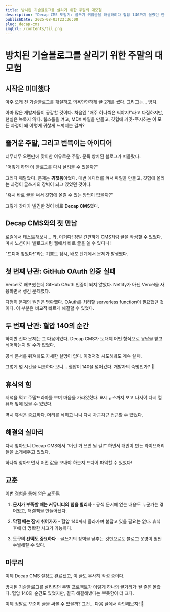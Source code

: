 ```yaml
---
title: 방치된 기술블로그를 살리기 위한 주말의 대모험
description: "Decap CMS 도입기: 글쓰기 귀찮음을 해결하려다 혈압 140까지 올랐던 한 개발자의 주말 프로젝트 이야기"
publishDate: 2025-08-03T23:36:00
slug: decap-cms
imgUrl: /contents/til.png
---
```

# 방치된 기술블로그를 살리기 위한 주말의 대모험

## 시작은 미미했다

아주 오래 전 기술블로그를 개설하고 의욕만만하게 글 2개를 썼다. 그리고는... 방치. 

아마 많은 개발자들이 공감할 것이다. 처음엔 "매주 하나씩은 써야지!"라고 다짐하지만, 현실은 녹록지 않다. 웹스톰을 켜고, MDX 파일을 만들고, 깃헙에 커밋-푸시하는 이 모든 과정이 왜 이렇게 귀찮게 느껴지는 걸까?

## 즐거운 주말, 그리고 번뜩이는 아이디어

너무너무 오랜만에 맞이한 여유로운 주말. 문득 방치된 블로그가 떠올랐다. 

"어떻게 하면 이 블로그를 다시 살려볼 수 있을까?"

그러다 깨달았다. 문제는 **귀찮음**이었다. 매번 에디터를 켜서 파일을 만들고, 깃헙에 올리는 과정이 글쓰기의 장벽이 되고 있었던 것이다.

"혹시 바로 글을 써서 깃헙에 올릴 수 있는 방법이 없을까?"

그렇게 찾다가 발견한 것이 바로 **Decap CMS**였다.

## Decap CMS와의 첫 만남

로컬에서 테스트해보니... 와, 이거다! 정말 간편하게 CMS처럼 글을 작성할 수 있었다. 마치 노션이나 벨로그처럼 웹에서 바로 글을 쓸 수 있다니!

"드디어 찾았다!"라는 기쁨도 잠시, 배포 단계에서 문제가 발생했다.

## 첫 번째 난관: GitHub OAuth 인증 실패

Vercel로 배포했는데 GitHub OAuth 인증이 되지 않았다. Netlify가 아닌 Vercel을 사용하면서 생긴 문제였다.

다행히 문제의 원인은 명확했다. OAuth를 처리할 serverless function이 필요했던 것이다. 이 부분은 비교적 빠르게 해결할 수 있었다.

## 두 번째 난관: 혈압 140의 순간

하지만 진짜 문제는 그 다음이었다. Decap CMS가 도대체 어떤 형식으로 응답을 받고 싶어하는지 알 수가 없었다.

공식 문서를 뒤져봐도 자세한 설명이 없다. 이것저것 시도해봐도 계속 실패. 

그렇게 몇 시간을 씨름하다 보니... 혈압이 140을 넘어갔다. 개발자의 숙명인가? 😤

## 휴식의 힘

저녁을 먹고 주말드라마를 보며 마음을 가라앉혔다. 9시 뉴스까지 보고 나서야 다시 컴퓨터 앞에 앉을 수 있었다.

역시 휴식은 중요하다. 머리를 식히고 나니 다시 차근차근 접근할 수 있었다.

## 해결의 실마리

다시 찾아보니 Decap CMS에서 "이런 거 쓰면 될 걸?" 하면서 개인이 만든 라이브러리들을 소개해주고 있었다.

하나씩 찾아보면서 어떤 값을 보내야 하는지 드디어 파악할 수 있었다! 

## 교훈

이번 경험을 통해 얻은 교훈들:

1. **문서가 부족할 때는 커뮤니티의 힘을 빌리자** - 공식 문서에 없는 내용도 누군가는 겪어봤고, 해결책을 만들어뒀다.

2. **막힐 때는 잠시 쉬어가자** - 혈압 140까지 올라가며 붙잡고 있을 필요는 없다. 휴식 후에 더 명확한 사고가 가능하다.

3. **도구의 선택도 중요하다** - 글쓰기의 장벽을 낮추는 것만으로도 블로그 운영이 훨씬 수월해질 수 있다.

## 마무리

이제 Decap CMS 설정도 완료됐고, 이 글도 무사히 작성 중이다. 

방치된 기술블로그를 살리려던 주말 프로젝트가 이렇게 하나의 글거리가 될 줄은 몰랐다. 혈압 140의 순간도 있었지만, 결국 해결해냈다는 뿌듯함이 더 크다.

이제 정말로 꾸준히 글을 써볼 수 있을까? 그건... 다음 글에서 확인해보자! 🚀
